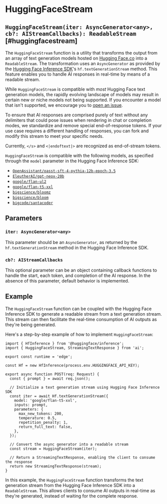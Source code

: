 # HuggingFaceStream

## `HuggingFaceStream(iter: AsyncGenerator<any>, cb?: AIStreamCallbacks): ReadableStream` [#huggingfacestream]

The `HuggingFaceStream` function is a utility that transforms the output from an array of text generation models hosted on [Hugging Face.co](https://huggingface.co) into a `ReadableStream`. The transformation uses an `AsyncGenerator` as provided by the [Hugging Face Inference SDK](https://huggingface.co/docs/huggingface.js/inference/README)'s `hf.textGenerationStream` method. This feature enables you to handle AI responses in real-time by means of a readable stream.

While `HuggingFaceStream` is compatible with _most_ Hugging Face text generation models, the rapidly evolving landscape of models may result in certain new or niche models not being supported. If you encounter a model that isn't supported, we encourage you to [open an issue](https://github.com/khulnasoft-lab/ai/issues/new).

To ensure that AI responses are comprised purely of text without any delimiters that could pose issues when rendering in chat or completion modes, we standardize and remove special end-of-response tokens. If your use case requires a different handling of responses, you can fork and modify this stream to meet your specific needs.

Currently, `</s>` and `<|endoftext|>` are recognized as end-of-stream tokens.

`HuggingFaceStream` is compatible with the following models, as specified through the `model` parameter in the Hugging Face Inference SDK:

- [`OpenAssistant/oasst-sft-4-pythia-12b-epoch-3.5`](https://huggingface.co/OpenAssistant/oasst-sft-4-pythia-12b-epoch-3.5)
- [`EleutherAI/gpt-neox-20b`](https://huggingface.co/EleutherAI/gpt-neox-20b)
- [`google/flan-ul2`](https://huggingface.co/google/flan-ul2)
- [`google/flan-t5-xxl`](https://huggingface.co/google/flan-t5-xxl)
- [`bigscience/bloomz`](https://huggingface.co/bigscience/bloomz)
- [`bigscience/bloom`](https://huggingface.co/bigscience/bloom)
- [`bigcode/santacoder`](https://huggingface.co/bigcode/santacoder)

## Parameters

### `iter: AsyncGenerator<any>`

This parameter should be an `AsyncGenerator`, as returned by the `hf.textGenerationStream` method in the Hugging Face Inference SDK.

### `cb?: AIStreamCallbacks`

This optional parameter can be an object containing callback functions to handle the start, each token, and completion of the AI response. In the absence of this parameter, default behavior is implemented.

## Example

The `HuggingFaceStream` function can be coupled with the Hugging Face Inference SDK to generate a readable stream from a text generation stream. This stream can then facilitate the real-time consumption of AI outputs as they're being generated.

Here's a step-by-step example of how to implement `HuggingFaceStream`:

```tsx filename="app/api/completion/route.ts"
import { HfInference } from '@huggingface/inference';
import { HuggingFaceStream, StreamingTextResponse } from 'ai';

export const runtime = 'edge';

const Hf = new HfInference(process.env.HUGGINGFACE_API_KEY);

export async function POST(req: Request) {
  const { prompt } = await req.json();

  // Initialize a text generation stream using Hugging Face Inference SDK
  const iter = await Hf.textGenerationStream({
    model: 'google/flan-t5-xxl',
    inputs: prompt,
    parameters: {
      max_new_tokens: 200,
      temperature: 0.5,
      repetition_penalty: 1,
      return_full_text: false,
    },
  });

  // Convert the async generator into a readable stream
  const stream = HuggingFaceStream(iter);

  // Return a StreamingTextResponse, enabling the client to consume the response
  return new StreamingTextResponse(stream);
}
```

In this example, the `HuggingFaceStream` function transforms the text generation stream from the Hugging Face Inference SDK into a `ReadableStream`. This allows clients to consume AI outputs in real-time as they're generated, instead of waiting for the complete response.
